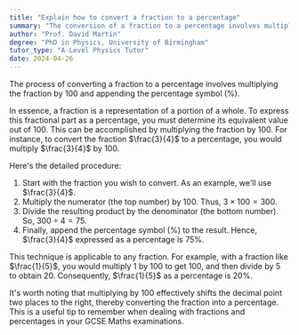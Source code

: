 ```yaml
---
title: "Explain how to convert a fraction to a percentage"
summary: "The conversion of a fraction to a percentage involves multiplying the fraction by 100 and appending the percentage symbol."
author: "Prof. David Martin"
degree: "PhD in Physics, University of Birmingham"
tutor_type: "A-Level Physics Tutor"
date: 2024-04-26
---
```


The process of converting a fraction to a percentage involves multiplying the fraction by 100 and appending the percentage symbol (%). 

In essence, a fraction is a representation of a portion of a whole. To express this fractional part as a percentage, you must determine its equivalent value out of 100. This can be accomplished by multiplying the fraction by 100. For instance, to convert the fraction $\frac{3}{4}$ to a percentage, you would multiply $\frac{3}{4}$ by 100.

Here's the detailed procedure:
1. Start with the fraction you wish to convert. As an example, we'll use $\frac{3}{4}$.
2. Multiply the numerator (the top number) by 100. Thus, $3 \times 100 = 300$.
3. Divide the resulting product by the denominator (the bottom number). So, $300 \div 4 = 75$.
4. Finally, append the percentage symbol (%) to the result. Hence, $\frac{3}{4}$ expressed as a percentage is $75\%$.

This technique is applicable to any fraction. For example, with a fraction like $\frac{1}{5}$, you would multiply 1 by 100 to get 100, and then divide by 5 to obtain 20. Consequently, $\frac{1}{5}$ as a percentage is $20\%$.

It's worth noting that multiplying by 100 effectively shifts the decimal point two places to the right, thereby converting the fraction into a percentage. This is a useful tip to remember when dealing with fractions and percentages in your GCSE Maths examinations.
    